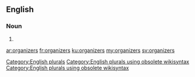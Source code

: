 ==English==

===Noun===
{{head|en}}

# {{plural of|organizer}}

[[Category:English plurals]][[Category:English plurals using obsolete wikisyntax]][[Category:English plurals using obsolete wikisyntax]]

[[ar:organizers]]
[[fr:organizers]]
[[ku:organizers]]
[[my:organizers]]
[[sv:organizers]]